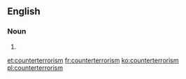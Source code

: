 ==English==

===Noun===
{{en-noun|-}}

# {{alternative spelling of|counter-terrorism}}

[[et:counterterrorism]]
[[fr:counterterrorism]]
[[ko:counterterrorism]]
[[pl:counterterrorism]]